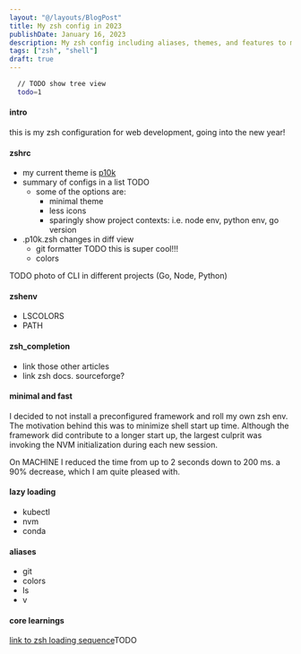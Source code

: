 ```yaml
---
layout: "@/layouts/BlogPost"
title: My zsh config in 2023
publishDate: January 16, 2023
description: My zsh config including aliases, themes, and features to minimize load time
tags: ["zsh", "shell"]
draft: true
---
```


```bash
  // TODO show tree view
  todo=1
````
#### intro
this is my zsh configuration for web development, going into the new year!

#### zshrc
- my current theme is [p10k]()
- summary of configs in a list TODO
  - some of the options are:
    - minimal theme
    - less icons
    - sparingly show project contexts: i.e. node env, python env, go version
- .p10k.zsh changes in diff view
  - git formatter TODO this is super cool!!!
  - colors

TODO photo of CLI in different projects (Go, Node, Python)

#### zshenv
- LSCOLORS
- PATH

#### zsh_completion
- link those other articles
- link zsh docs. sourceforge?

####  minimal and fast

I decided to not install a preconfigured framework and roll my own zsh env. The motivation behind this was to minimize shell start up time. Although the framework did contribute to a longer start up, the largest culprit was invoking the NVM initialization during each new session.

On MACHINE I reduced the time from up to 2 seconds down to 200 ms. a 90% decrease, which I am quite pleased with.

#### lazy loading
- kubectl
- nvm
- conda

#### aliases
- git
- colors
- ls
- v

#### core learnings
[link to zsh loading sequence]()TODO
